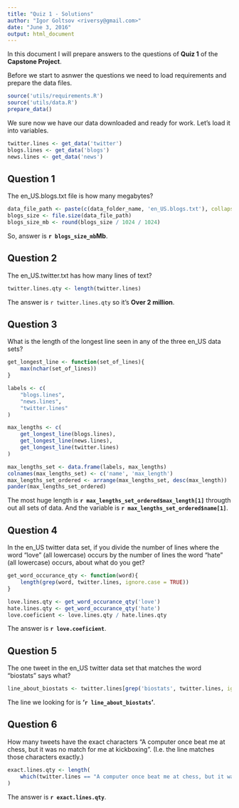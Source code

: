 ```yaml
---
title: "Quiz 1 - Solutions"
author: "Igor Goltsov <riversy@gmail.com>"
date: "June 3, 2016"
output: html_document
---
```


In this document I will prepare answers to the questions of **Quiz 1** of the **Capstone Project**. 

Before we start to asnwer the questions we need to load requirements and prepare the data files.

```r
source('utils/requirements.R')
source('utils/data.R')
prepare_data()
```

We sure now we have our data downloaded and ready for work. Let's load it into variables.

```r
twitter.lines <- get_data('twitter')
blogs.lines <- get_data('blogs')
news.lines <- get_data('news')
```

## Question 1

The en_US.blogs.txt file is how many megabytes?

```r
data_file_path <- paste(c(data_folder_name, 'en_US.blogs.txt'), collapse = "/")
blogs_size <- file.size(data_file_path)
blogs_size_mb <- round(blogs_size / 1024 / 1024)
```

So, answer is **`r blogs_size_mb`Mb**.

## Question 2

The en_US.twitter.txt has how many lines of text?

```r
twitter.lines.qty <- length(twitter.lines)
```

The answer is `r twitter.lines.qty` so it's **Over 2 million**.

## Question 3

What is the length of the longest line seen in any of the three en_US data sets?

```r
get_longest_line <- function(set_of_lines){
    max(nchar(set_of_lines))
}

labels <- c(
    "blogs.lines",
    "news.lines",
    "twitter.lines"
)

max_lengths <- c(
    get_longest_line(blogs.lines),
    get_longest_line(news.lines),
    get_longest_line(twitter.lines)
)

max_lengths_set <- data.frame(labels, max_lengths)
colnames(max_lengths_set) <- c('name', 'max_length')
max_lengths_set_ordered <- arrange(max_lengths_set, desc(max_length))
pander(max_lengths_set_ordered)
```

The most huge length is **`r max_lengths_set_ordered$max_length[1]`** througth out all sets of data. And the variable is **`r max_lengths_set_ordered$name[1]`**.

## Question 4

In the en_US twitter data set, if you divide the number of lines where the word "love" (all lowercase) occurs by the number of lines the word "hate" (all lowercase) occurs, about what do you get?

```r
get_word_occurance_qty <- function(word){
    length(grep(word, twitter.lines, ignore.case = TRUE))
}

love.lines.qty <- get_word_occurance_qty('love')
hate.lines.qty <- get_word_occurance_qty('hate')
love.coeficient <- love.lines.qty / hate.lines.qty
```

The answer is **`r love.coeficient`**.

## Question 5

The one tweet in the en_US twitter data set that matches the word "biostats" says what?

```r
line_about_biostats <- twitter.lines[grep('biostats', twitter.lines, ignore.case = TRUE)]
```

The line we looking for is **'`r line_about_biostats`'**.

## Question 6

How many tweets have the exact characters "A computer once beat me at chess, but it was no match for me at kickboxing". (I.e. the line matches those characters exactly.)

```r
exact.lines.qty <- length(
    which(twitter.lines == "A computer once beat me at chess, but it was no match for me at kickboxing")
)
```

The answer is **`r exact.lines.qty`**.






